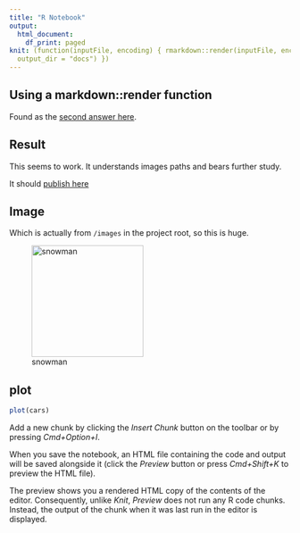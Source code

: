 ```yaml
---
title: "R Notebook"
output:
  html_document:
    df_print: paged
knit: (function(inputFile, encoding) { rmarkdown::render(inputFile, encoding = encoding,
  output_dir = "docs") })
---
```


## Using a markdown::render function

Found as the [second answer here](https://stackoverflow.com/questions/26174565/r-in-rstudio-how-do-i-make-knitr-output-to-a-different-folder-to-avoid-clutteri).

## Result

This seems to work. It understands images paths and bears further study.

It should [publish here](https://critmcdonald.github.io/r-publishing-test/04_knitropt.html)

## Image

Which is actually from `/images` in the project root, so this is huge.

![snowman](images/snowman.png){width=200px}

## plot

```r
plot(cars)
```

Add a new chunk by clicking the *Insert Chunk* button on the toolbar or by pressing *Cmd+Option+I*.

When you save the notebook, an HTML file containing the code and output will be saved alongside it (click the *Preview* button or press *Cmd+Shift+K* to preview the HTML file). 

The preview shows you a rendered HTML copy of the contents of the editor. Consequently, unlike *Knit*, *Preview* does not run any R code chunks. Instead, the output of the chunk when it was last run in the editor is displayed.

